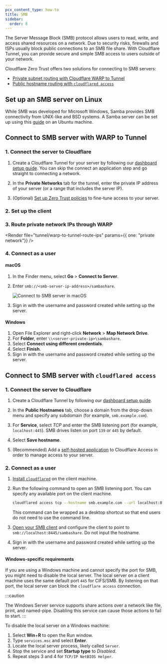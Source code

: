```yaml
---
pcx_content_type: how-to
title: SMB
sidebar:
  order: 8
---
```



The Server Message Block (SMB) protocol allows users to read, write, and access shared resources on a network. Due to security risks, firewalls and ISPs usually block public connections to an SMB file share. With Cloudflare Tunnel, you can provide secure and simple SMB access to users outside of your network.

Cloudflare Zero Trust offers two solutions for connecting to SMB servers:

- [Private subnet routing with Cloudflare WARP to Tunnel](#connect-to-smb-server-with-warp-to-tunnel)
- [Public hostname routing with `cloudflared access`](#connect-to-smb-server-with-cloudflared-access)

## Set up an SMB server on Linux

While SMB was developed for Microsoft Windows, Samba provides SMB connectivity from UNIX-like and BSD systems. A Samba server can be set up using this [guide](https://ubuntu.com/tutorials/install-and-configure-samba#1-overview) on an Ubuntu machine.

## Connect to SMB server with WARP to Tunnel

<Render file="tunnel/warp-to-tunnel-intro" />

### 1. Connect the server to Cloudflare

1. Create a Cloudflare Tunnel for your server by following our [dashboard setup guide](/cloudflare-one/connections/connect-networks/get-started/create-remote-tunnel/). You can skip the connect an application step and go straight to connecting a network.

2. In the **Private Networks** tab for the tunnel, enter the private IP address of your server (or a range that includes the server IP).

3. (Optional) [Set up Zero Trust policies](/cloudflare-one/connections/connect-networks/private-net/cloudflared/#4-recommended-filter-network-traffic-with-gateway) to fine-tune access to your server.

### 2. Set up the client

<Render file="tunnel/warp-to-tunnel-client" />

### 3. Route private network IPs through WARP

<Render file="tunnel/warp-to-tunnel-route-ips" params={{ one: "private network"}} />

### 4. Connect as a user

#### macOS

1. In the Finder menu, select **Go** > **Connect to Server**.

2. Enter `smb://<smb-server-ip-address>/sambashare`.

   ![Connect to SMB server in macOS](~/assets/images/cloudflare-one/connections/connect-apps/use-cases/smb-connect.png)

3. Sign in with the username and password created while setting up the server.

#### Windows

1. Open File Explorer and right-click **Network** > **Map Network Drive**.
2. For **Folder**, enter `\\<server-private-ip>\sambashare`.
3. Select **Connect using different credentials**.
4. Select **Finish**.
5. Sign in with the username and password created while setting up the server.

## Connect to SMB server with `cloudflared access`

<Render file="tunnel/cloudflared-access" />

### 1. Connect the server to Cloudflare

1. Create a Cloudflare Tunnel by following our [dashboard setup guide](/cloudflare-one/connections/connect-networks/get-started/create-remote-tunnel/).

2. In the **Public Hostnames** tab, choose a domain from the drop-down menu and specify any subdomain (for example, `smb.example.com`).

3. For **Service**, select _TCP_ and enter the SMB listening port (for example, `localhost:445`). SMB drives listen on port `139` or `445` by default.

4. Select **Save hostname**.

5. (Recommended) Add a [self-hosted application](/cloudflare-one/applications/configure-apps/self-hosted-apps/) to Cloudflare Access in order to manage access to your server.

### 2. Connect as a user

1. [Install `cloudflared`](/cloudflare-one/connections/connect-networks/downloads/) on the client machine.

2. Run the following command to open an SMB listening port. You can specify any available port on the client machine.

   ```sh
   cloudflared access tcp --hostname smb.example.com --url localhost:8445
   ```

   This command can be wrapped as a desktop shortcut so that end users do not need to use the command line.

3. [Open your SMB client](/cloudflare-one/connections/connect-networks/use-cases/smb/#4-connect-as-a-user) and configure the client to point to `smb://localhost:8445/sambashare`. Do not input the hostname.

4. Sign in with the username and password created while setting up the server.

#### Windows-specific requirements

If you are using a Windows machine and cannot specify the port for SMB, you might need to disable the local server. The local server on a client machine uses the same default port `445` for CIFS/SMB. By listening on that port, the local server can block the `cloudflare access` connection.

:::caution

The Windows Server service supports share actions over a network like file, print, and named-pipe. Disabling this service can cause those actions to fail to start.
:::

To disable the local server on a Windows machine:

1. Select **Win**+**R** to open the Run window.
2. Type `services.msc` and select **Enter**.
3. Locate the local server process, likely called `Server`.
4. Stop the service and set **Startup type** to _Disabled_.
5. Repeat steps 3 and 4 for `TCP/IP NetBIOS Helper`.
